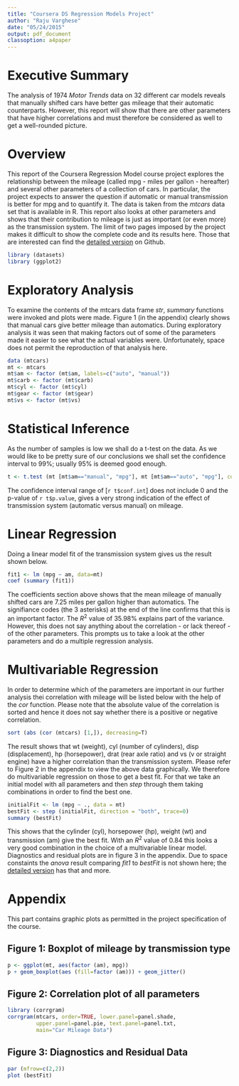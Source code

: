 ```yaml
---
title: "Coursera DS Regression Models Project"
author: "Raju Varghese"
date: "05/24/2015"
output: pdf_document
classoption: a4paper
---
```


# Executive Summary

The analysis of 1974 *Motor Trends* data on 32 different car models reveals that manually shifted cars have better gas mileage that their automatic counterparts. However, this report will show that there are other parameters that have higher correlations and must therefore be considered as well to get a well-rounded picture.

# Overview

This report of the Coursera Regression Model course project explores the relationship between the mileage (called mpg - miles per gallon - hereafter) and several other parameters of a collection of cars. In particular, the project expects to answer the question if automatic or manual transmission is better for mpg and to quantify it. The data is taken from the *mtcars* data set that is available in R. This report also looks at other parameters and shows that their contribution to mileage is just as important (or even more) as the transmission system. The limit of two pages imposed by the project makes it difficult to show the complete code and its results here. Those that are interested can find the [detailed version](http://github.com/RajuVarghese/RegressionModels/blob/master/detailed-report.pdf) on Github. 

```r
library (datasets)
library (ggplot2)
```

# Exploratory Analysis

To examine the contents of the mtcars data frame *str*, *summary* functions were invoked and plots were made. Figure 1 (in the appendix) clearly shows that manual cars give better mileage than automatics. During exploratory analysis it was seen that making factors out of some of the parameters made it easier to see what the actual variables were. Unfortunately, space does not permit the reproduction of that analysis here.

```r
data (mtcars)
mt <- mtcars
mt$am <- factor (mt$am, labels=c("auto", "manual"))
mt$carb <- factor (mt$carb)
mt$cyl <- factor (mt$cyl)
mt$gear <- factor (mt$gear)
mt$vs <- factor (mt$vs)
```

# Statistical Inference

As the number of samples is low we shall do a t-test on the data. As we would like to be pretty sure of our conclusions we shall set the confidence interval to 99%; usually 95% is deemed good enough.

```r
t <- t.test (mt [mt$am=="manual", "mpg"], mt [mt$am=="auto", "mpg"], conf.level=0.99)
```

The confidence interval range of [`r t$conf.int`] does not include 0 and the p-value of `r t$p.value`, gives a very strong indication of the effect of transmission system (automatic versus manual) on mileage. 

# Linear Regression

Doing a linear model fit of the transmission system gives us the result shown below.

```r
fit1 <- lm (mpg ~ am, data=mt)
coef (summary (fit1))
```

The coefficients section above shows that the mean mileage of manually shifted cars are 7.25 miles per gallon higher than automatics. The signifiance codes (the 3 asterisks) at the end of the line confirms that this is an important factor. The $R^2$ value of 35.98% explains part of the variance. However, this does not say anything about the correlation - or lack thereof - of the other parameters. This prompts us to take a look at the other parameters and do a multiple regression analysis.

# Multivariable Regression

In order to determine which of the parameters are important in our further analysis thei correlation with mileage will be listed below with the help of the *cor* function. Please note that the absolute value of the correlation is sorted and hence it does not say whether there is a positive or negative correlation.

```r
sort (abs (cor (mtcars) [1,]), decreasing=T)
```

The result shows that wt (weight), cyl (number of cylinders), disp (displacement), hp (horsepower), drat (rear axle ratio) and vs (v or straight engine) have a higher correlation than the transmission system. Please refer to Figure 2 in the appendix to view the above data graphically. We therefore do multivariable regression on those to get a best fit. For that we take an initial model with all parameters and then *step* through them taking combinations in order to find the best one.

```r
initialFit <- lm (mpg ~ ., data = mt)
bestFit <- step (initialFit, direction = "both", trace=0)
summary (bestFit)
```

This shows that the cylinder (cyl), horsepower (hp), weight (wt) and transmission (am) give the best fit. With an $R^2$ value of 0.84 this looks a very good combination in the choice of a multivariable linear model. Diagnostics and residual plots are in figure 3 in the appendix. Due to space constaints the *anova* result comparing *fit1* to *bestFit* is not shown here; the [detailed version](http://github.com/RajuVarghese/RegressionModels/blob/master/detailed-report.pdf) has that and more.

# Appendix

This part contains graphic plots as permitted in the project specification of the course.

## Figure 1: Boxplot of mileage by transmission type

```r
p <- ggplot(mt, aes(factor (am), mpg))
p + geom_boxplot(aes (fill=factor (am))) + geom_jitter()

```

## Figure 2: Correlation plot of all parameters

```r
library (corrgram)
corrgram(mtcars, order=TRUE, lower.panel=panel.shade,
         upper.panel=panel.pie, text.panel=panel.txt,
         main="Car Mileage Data")
```

## Figure 3: Diagnostics and Residual Data

```r
par (mfrow=c(2,2))
plot (bestFit)
```

